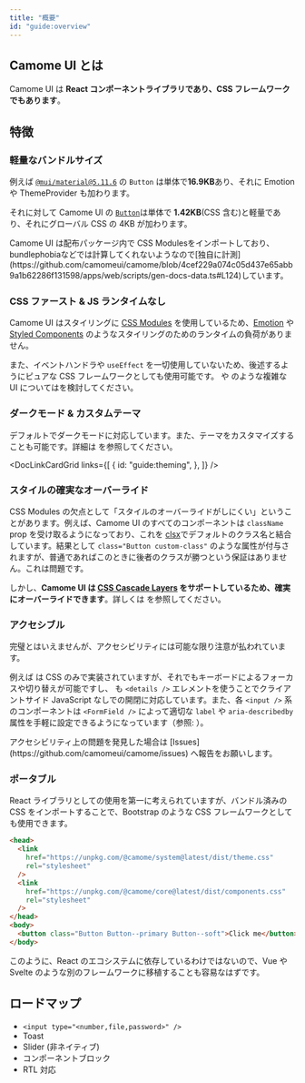```yaml
---
title: "概要"
id: "guide:overview"
---
```


## Camome UI とは

Camome UI は **React コンポーネントライブラリであり、CSS フレームワークでもあります**。

## 特徴

### 軽量なバンドルサイズ

例えば [`@mui/material@5.11.6`](https://bundlephobia.com/package/@mui/material@5.11.6) の `Button` は単体で**16.9KB**あり、それに Emotion や ThemeProvider も加わります。

それに対して Camome UI の [`Button`](/docs/components/inputs/button)は単体で **1.42KB**(CSS 含む)と軽量であり、それにグローバル CSS の 4KB が加わります。

<Message status="info">
  Camome UI は配布パッケージ内で CSS
  Modulesをインポートしており、bundlephobiaなどでは計算してくれないようなので[独自に計測](https://github.com/camomeui/camome/blob/4cef229a074c05d437e65abb9a1b62286f131598/apps/web/scripts/gen-docs-data.ts#L124)しています。
</Message>

### CSS ファースト & JS ランタイムなし

Camome UI はスタイリングに [CSS Modules](https://github.com/css-modules/css-modules) を使用しているため、[Emotion](https://emotion.sh/docs/introduction) や [Styled Components](https://styled-components.com/) のようなスタイリングのためのランタイムの負荷がありません。

また、イベントハンドラや `useEffect` を一切使用していないため、後述するようにピュアな CSS フレームワークとしても使用可能です。<DocLink id="menu"/> や <DocLink id="tab"/> のような複雑な UI については<DocLink id="guide:headless-integration"/>を検討してください。

### ダークモード & カスタムテーマ

デフォルトでダークモードに対応しています。また、テーマをカスタマイズすることも可能です。詳細は <DocLink id="guide:theming"/> を参照してください。

<DocLinkCardGrid
  links={[
    {
      id: "guide:theming",
    },
  ]}
/>

### スタイルの確実なオーバーライド

CSS Modules の欠点として「スタイルのオーバーライドがしにくい」ということがあります。例えば、Camome UI のすべてのコンポーネントは `className` prop を受け取るようになっており、これを [clsx](https://github.com/lukeed/clsx)でデフォルトのクラス名と結合しています。結果として `class="Button custom-class"` のような属性が付与されますが、普通であればこのときに後者のクラスが勝つという保証はありません。これは問題です。

しかし、**Camome UI は [CSS Cascade Layers](https://developer.mozilla.org/en-US/docs/Web/CSS/@layer) をサポートしているため、確実にオーバーライドできます**。詳しくは <DocLink id="guide:theming" hash="コンポーネントのオーバーライド" label="コンポーネントのオーバーライド"/> を参照してください。

### アクセシブル

完璧とはいえませんが、アクセシビリティには可能な限り注意が払われています。

例えば <DocLink id="switch"/> は CSS のみで実装されていますが、それでもキーボードによるフォーカスや切り替えが可能ですし、<DocLink id="accordion"/> も `<details />` エレメントを使うことでクライアントサイド JavaScript なしでの開閉に対応しています。また、各 `<input />` 系のコンポーネントは `<FormField />` によって適切な `label` や `aria-describedby` 属性を手軽に設定できるようになっています（参照: <DocLink id="guide:form"/>）。

<Message status="info">
  アクセシビリティ上の問題を発見した場合は
  [Issues](https://github.com/camomeui/camome/issues) へ報告をお願いします。
</Message>

### ポータブル

React ライブラリとしての使用を第一に考えられていますが、バンドル済みの CSS をインポートすることで、Bootstrap のような CSS フレームワークとしても使用できます。

```html
<head>
  <link
    href="https://unpkg.com/@camome/system@latest/dist/theme.css"
    rel="stylesheet"
  />
  <link
    href="https://unpkg.com/@camome/core@latest/dist/components.css"
    rel="stylesheet"
  />
</head>
<body>
  <button class="Button Button--primary Button--soft">Click me</button>
</body>
```

このように、React のエコシステムに依存しているわけではないので、Vue や Svelte のような別のフレームワークに移植することも容易なはずです。

## ロードマップ

- `<input type="<number,file,password>" />`
- Toast
- Slider (非ネイティブ)
- コンポーネントブロック
- RTL 対応
